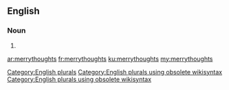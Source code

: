 ==English==

===Noun===
{{head|en}}

# {{plural of|merrythought}}

[[Category:English plurals]][[Category:English plurals using obsolete wikisyntax]][[Category:English plurals using obsolete wikisyntax]]

[[ar:merrythoughts]]
[[fr:merrythoughts]]
[[ku:merrythoughts]]
[[my:merrythoughts]]